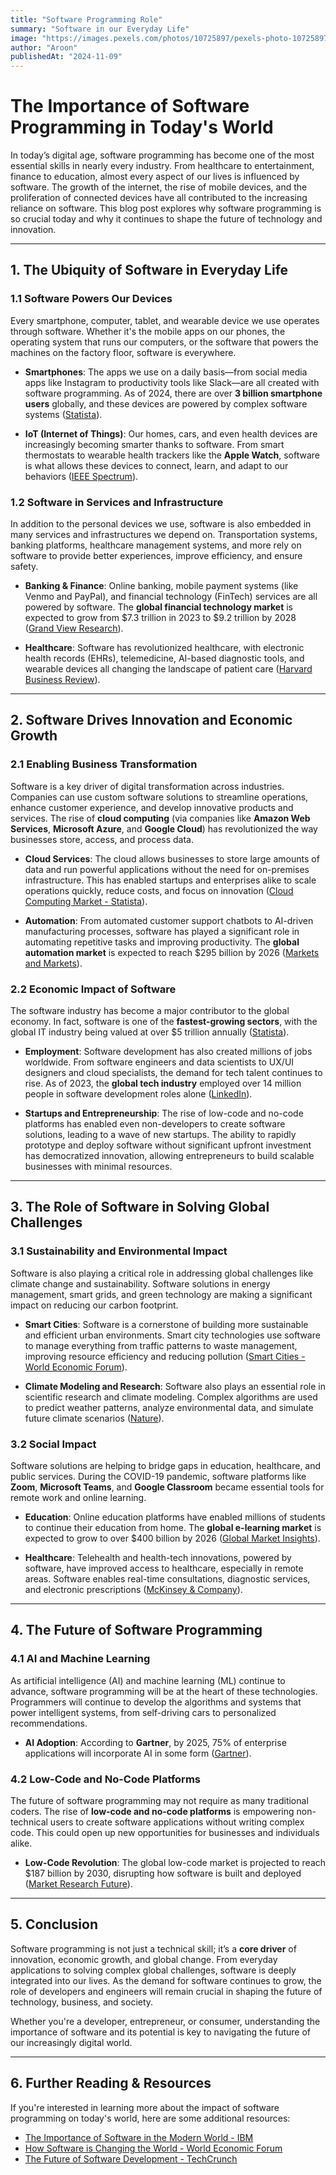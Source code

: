 ```yaml
---
title: "Software Programming Role"
summary: "Software in our Everyday Life"
image: "https://images.pexels.com/photos/10725897/pexels-photo-10725897.jpeg?auto=compress&cs=tinysrgb&w=600"
author: "Aroon"
publishedAt: "2024-11-09"
---
```

# The Importance of Software Programming in Today's World

In today’s digital age, software programming has become one of the most essential skills in nearly every industry. From healthcare to entertainment, finance to education, almost every aspect of our lives is influenced by software. The growth of the internet, the rise of mobile devices, and the proliferation of connected devices have all contributed to the increasing reliance on software. This blog post explores why software programming is so crucial today and why it continues to shape the future of technology and innovation.

---

## 1. **The Ubiquity of Software in Everyday Life**

### 1.1 **Software Powers Our Devices**

Every smartphone, computer, tablet, and wearable device we use operates through software. Whether it's the mobile apps on our phones, the operating system that runs our computers, or the software that powers the machines on the factory floor, software is everywhere.

- **Smartphones**: The apps we use on a daily basis—from social media apps like Instagram to productivity tools like Slack—are all created with software programming. As of 2024, there are over **3 billion smartphone users** globally, and these devices are powered by complex software systems ([Statista](https://www.statista.com/statistics/330695/number-of-smartphone-users-worldwide/)).
  
- **IoT (Internet of Things)**: Our homes, cars, and even health devices are increasingly becoming smarter thanks to software. From smart thermostats to wearable health trackers like the **Apple Watch**, software is what allows these devices to connect, learn, and adapt to our behaviors ([IEEE Spectrum](https://spectrum.ieee.org/internet-of-things)).

### 1.2 **Software in Services and Infrastructure**

In addition to the personal devices we use, software is also embedded in many services and infrastructures we depend on. Transportation systems, banking platforms, healthcare management systems, and more rely on software to provide better experiences, improve efficiency, and ensure safety.

- **Banking & Finance**: Online banking, mobile payment systems (like Venmo and PayPal), and financial technology (FinTech) services are all powered by software. The **global financial technology market** is expected to grow from $7.3 trillion in 2023 to $9.2 trillion by 2028 ([Grand View Research](https://www.grandviewresearch.com/industry-analysis/financial-technology-fintech-market)).
  
- **Healthcare**: Software has revolutionized healthcare, with electronic health records (EHRs), telemedicine, AI-based diagnostic tools, and wearable devices all changing the landscape of patient care ([Harvard Business Review](https://hbr.org/2020/05/how-technology-is-changing-health-care)).

---

## 2. **Software Drives Innovation and Economic Growth**

### 2.1 **Enabling Business Transformation**

Software is a key driver of digital transformation across industries. Companies can use custom software solutions to streamline operations, enhance customer experience, and develop innovative products and services. The rise of **cloud computing** (via companies like **Amazon Web Services**, **Microsoft Azure**, and **Google Cloud**) has revolutionized the way businesses store, access, and process data.

- **Cloud Services**: The cloud allows businesses to store large amounts of data and run powerful applications without the need for on-premises infrastructure. This has enabled startups and enterprises alike to scale operations quickly, reduce costs, and focus on innovation ([Cloud Computing Market - Statista](https://www.statista.com/statistics/875117/worldwide-cloud-computing-market-size/)).

- **Automation**: From automated customer support chatbots to AI-driven manufacturing processes, software has played a significant role in automating repetitive tasks and improving productivity. The **global automation market** is expected to reach $295 billion by 2026 ([Markets and Markets](https://www.marketsandmarkets.com/Market-Reports/industrial-automation-market-247.html)).

### 2.2 **Economic Impact of Software**

The software industry has become a major contributor to the global economy. In fact, software is one of the **fastest-growing sectors**, with the global IT industry being valued at over $5 trillion annually ([Statista](https://www.statista.com/statistics/257181/global-it-spending-forecast/)).

- **Employment**: Software development has also created millions of jobs worldwide. From software engineers and data scientists to UX/UI designers and cloud specialists, the demand for tech talent continues to rise. As of 2023, the **global tech industry** employed over 14 million people in software development roles alone ([LinkedIn](https://www.linkedin.com/pulse/global-tech-industry-employment-2023-growth-and-analysis-peter-lu)).

- **Startups and Entrepreneurship**: The rise of low-code and no-code platforms has enabled even non-developers to create software solutions, leading to a wave of new startups. The ability to rapidly prototype and deploy software without significant upfront investment has democratized innovation, allowing entrepreneurs to build scalable businesses with minimal resources.

---

## 3. **The Role of Software in Solving Global Challenges**

### 3.1 **Sustainability and Environmental Impact**

Software is also playing a critical role in addressing global challenges like climate change and sustainability. Software solutions in energy management, smart grids, and green technology are making a significant impact on reducing our carbon footprint.

- **Smart Cities**: Software is a cornerstone of building more sustainable and efficient urban environments. Smart city technologies use software to manage everything from traffic patterns to waste management, improving resource efficiency and reducing pollution ([Smart Cities - World Economic Forum](https://www.weforum.org/agenda/2021/09/smart-cities-benefits/)).
  
- **Climate Modeling and Research**: Software also plays an essential role in scientific research and climate modeling. Complex algorithms are used to predict weather patterns, analyze environmental data, and simulate future climate scenarios ([Nature](https://www.nature.com/articles/s41586-019-0975-8)).

### 3.2 **Social Impact**

Software solutions are helping to bridge gaps in education, healthcare, and public services. During the COVID-19 pandemic, software platforms like **Zoom**, **Microsoft Teams**, and **Google Classroom** became essential tools for remote work and online learning.

- **Education**: Online education platforms have enabled millions of students to continue their education from home. The **global e-learning market** is expected to grow to over $400 billion by 2026 ([Global Market Insights](https://www.gminsights.com/industry-analysis/e-learning-market)).

- **Healthcare**: Telehealth and health-tech innovations, powered by software, have improved access to healthcare, especially in remote areas. Software enables real-time consultations, diagnostic services, and electronic prescriptions ([McKinsey & Company](https://www.mckinsey.com/industries/healthcare-systems-and-services/our-insights/telehealth-then-and-now)).

---

## 4. **The Future of Software Programming**

### 4.1 **AI and Machine Learning**

As artificial intelligence (AI) and machine learning (ML) continue to advance, software programming will be at the heart of these technologies. Programmers will continue to develop the algorithms and systems that power intelligent systems, from self-driving cars to personalized recommendations.

- **AI Adoption**: According to **Gartner**, by 2025, 75% of enterprise applications will incorporate AI in some form ([Gartner](https://www.gartner.com/en/newsroom/press-releases/2021-12-01-gartner-forecasts-75-percent-of-enterprise-applications-will-integrate-ai-by-2025)).

### 4.2 **Low-Code and No-Code Platforms**

The future of software programming may not require as many traditional coders. The rise of **low-code and no-code platforms** is empowering non-technical users to create software applications without writing complex code. This could open up new opportunities for businesses and individuals alike.

- **Low-Code Revolution**: The global low-code market is projected to reach $187 billion by 2030, disrupting how software is built and deployed ([Market Research Future](https://www.marketresearchfuture.com/reports/low-code-development-platform-market-11315)).

---

## 5. **Conclusion**

Software programming is not just a technical skill; it’s a **core driver** of innovation, economic growth, and global change. From everyday applications to solving complex global challenges, software is deeply integrated into our lives. As the demand for software continues to grow, the role of developers and engineers will remain crucial in shaping the future of technology, business, and society.

Whether you're a developer, entrepreneur, or consumer, understanding the importance of software and its potential is key to navigating the future of our increasingly digital world.

---

## 6. **Further Reading & Resources**

If you're interested in learning more about the impact of software programming on today's world, here are some additional resources:

- [The Importance of Software in the Modern World - IBM](https://www.ibm.com/blogs/)
- [How Software is Changing the World - World Economic Forum](https://www.weforum.org/)
- [The Future of Software Development - TechCrunch](https://techcrunch.com/)
